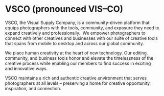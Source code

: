 # VSCO (pronounced VIS–CO)

VSCO, the Visual Supply Company, is a community-driven platform that equips photographers with the tools, community, and exposure they need to expand creatively and professionally.
‍
We empower photographers to connect with other creatives and businesses with our suite of creative tools that spans from mobile to desktop and across our global community.

We place human creativity at the heart of new technology. Our editing, community, and business tools honor and elevate the timelessness of the creative process while enabling our members to find success in exciting and innovative ways.

VSCO maintains a rich and authentic creative environment that serves photographers at all levels – preserving a home for creative opportunity, inspiration, and connection.

